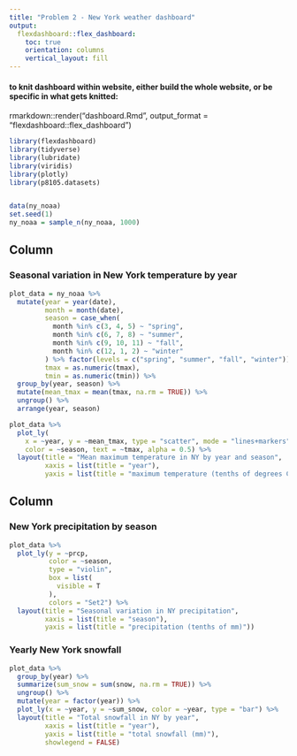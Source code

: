 ```yaml
---
title: "Problem 2 - New York weather dashboard"
output: 
  flexdashboard::flex_dashboard:
    toc: true
    orientation: columns
    vertical_layout: fill
---
```


#### to knit dashboard within website, either build the whole website, or be specific in what gets knitted:
rmarkdown::render("dashboard.Rmd", output_format = "flexdashboard::flex_dashboard")

```r
library(flexdashboard)
library(tidyverse)
library(lubridate)
library(viridis)
library(plotly)
library(p8105.datasets)


data(ny_noaa)
set.seed(1)
ny_noaa = sample_n(ny_noaa, 1000)
```

Column {data-width=650}
-----------------------------------------------------------------------

### Seasonal variation in New York temperature by year

```r
plot_data = ny_noaa %>% 
  mutate(year = year(date),
         month = month(date),
         season = case_when(
           month %in% c(3, 4, 5) ~ "spring",
           month %in% c(6, 7, 8) ~ "summer",
           month %in% c(9, 10, 11) ~ "fall",
           month %in% c(12, 1, 2) ~ "winter"
         ) %>% factor(levels = c("spring", "summer", "fall", "winter")),
         tmax = as.numeric(tmax),
         tmin = as.numeric(tmin)) %>% 
  group_by(year, season) %>% 
  mutate(mean_tmax = mean(tmax, na.rm = TRUE)) %>% 
  ungroup() %>% 
  arrange(year, season)

plot_data %>%
  plot_ly(
    x = ~year, y = ~mean_tmax, type = "scatter", mode = "lines+markers",
    color = ~season, text = ~tmax, alpha = 0.5) %>% 
  layout(title = "Mean maximum temperature in NY by year and season",
         xaxis = list(title = "year"),
         yaxis = list(title = "maximum temperature (tenths of degrees C)"))
```

Column {data-width=350}
-----------------------------------------------------------------------

### New York precipitation by season

```r
plot_data %>% 
  plot_ly(y = ~prcp, 
          color = ~season, 
          type = "violin", 
          box = list(
            visible = T
          ),
          colors = "Set2") %>% 
  layout(title = "Seasonal variation in NY precipitation",
         xaxis = list(title = "season"),
         yaxis = list(title = "precipitation (tenths of mm)"))
```

### Yearly New York snowfall

```r
plot_data %>% 
  group_by(year) %>% 
  summarize(sum_snow = sum(snow, na.rm = TRUE)) %>% 
  ungroup() %>% 
  mutate(year = factor(year)) %>% 
  plot_ly(x = ~year, y = ~sum_snow, color = ~year, type = "bar") %>% 
  layout(title = "Total snowfall in NY by year",
         xaxis = list(title = "year"),
         yaxis = list(title = "total snowfall (mm)"),
         showlegend = FALSE)
```

